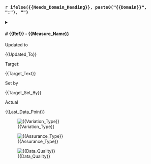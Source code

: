 ### `r ifelse({{Needs_Domain_Heading}}, paste0("{{Domain}}", ":"), "")`

<details>
<summary>

<div class="outer_flex">

<h4 class="measure_title"># {{Ref}} - {{Measure_Name}}</h4>

<div class="inner_flex">

<div>
<div class="mini_card wide_card">
<div class="mini_card_key">
Updated to
</div>
<div class="mini_card_value `r ifelse({{Stale_Data}}, ".stale", ".fresh")`">
{{Updated_To}}
</div>
</div>
</div>


<div>
<div class="mini_card">
<div class="mini_card_key">
Target:
</div>
<div class="mini_card_value">
{{Target_Text}}
</div>
</div>
</div>

<div>
<div class="mini_card">
<div class="mini_card_key">
Set by
</div>
<div class="mini_card_value">
{{Target_Set_By}}
</div>
</div>
</div>


<div>
<div class="mini_card">
<div class="mini_card_key">
Actual
</div>
<div class="mini_card_value">
{{Last_Data_Point}}
</div>
</div>
</div>


<div class="spc_logo">
![{{Variation_Type}}](`r v_paths[["{{Variation_Type}}"]]`)
</div>


<div class="spc_logo">
![{{Assurance_Type}}](`r a_paths[["{{Assurance_Type}}"]]`)
</div>

<div class="spc_logo">
![{{Data_Quality}}](`r stringr::str_glue("../img/dq_icons/star_{{Data_Quality}}.png")`)
</div>

</div>
</div>

</summary>

<div class="details_content">

![{{Measure_Name}} plot]({{SPC_Plot_URI}})

`r if (!is.na({{Rebase_Comment}})) paste0("Rebase comments: ", "{{Rebase_Comment}}")`

Accountable Person: {{Accountable_Person}}

`r if (!is.na({{Reviewed_At}})) paste0("Reviewed at: ", "{{Reviewed_At}}")`

`r if (!is.na({{Escalated_To}})) paste0("Escalated (if needed) to: ", "{{Escalated_To}}")`

Data Owner: {{Data_Owner}}

</div>
</details>
